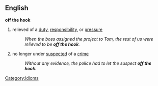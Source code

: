 ==English==

'''off the hook'''
#relieved of a [[duty]], [[responsibile|responsibility]], or [[pressure]]
#:''When the boss assigned the project to Tom, the rest of us were relieved to be '''off the hook'''.''
#no longer under [[suspect]]ed of a [[crime]]
#:''Without any evidence, the police had to let the suspect '''off the hook'''.''

[[Category:Idioms]]
